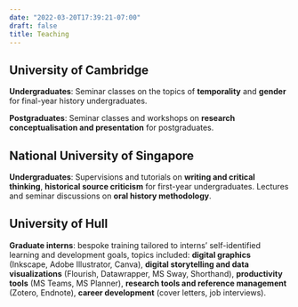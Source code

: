 ```yaml
---
date: "2022-03-20T17:39:21-07:00"
draft: false
title: Teaching
---
```


## University of Cambridge
**Undergraduates**: Seminar classes on the topics of **temporality** and **gender** for final-year history undergraduates. 

**Postgraduates**: Seminar classes and workshops on **research conceptualisation and presentation** for postgraduates.

## National University of Singapore
**Undergraduates**: Supervisions and tutorials on **writing and critical thinking**, **historical source criticism** for first-year undergraduates. Lectures and seminar discussions on **oral history methodology**.

## University of Hull
**Graduate interns**: bespoke training tailored to interns' self-identified learning and development goals, topics included: **digital graphics** (Inkscape, Adobe Illustrator, Canva), **digital storytelling and data visualizations** (Flourish, Datawrapper, MS Sway, Shorthand), **productivity tools** (MS Teams, MS Planner), **research tools and reference management** (Zotero, Endnote), **career development** (cover letters, job interviews).